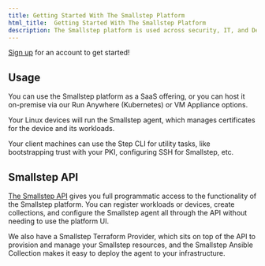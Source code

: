 ```yaml
---
title: Getting Started With The Smallstep Platform
html_title:  Getting Started With The Smallstep Platform
description: The Smallstep platform is used across security, IT, and DevOps teams to enable end-to-end network encryption, priviledged access management, passwordless authentication, and much more.
---
```


[Sign up](https://smallstep.com/app) for an account to get started!

## Usage

You can use the Smallstep platform as a SaaS offering, or you can host it on-premise via our Run Anywhere (Kubernetes) or VM Appliance options.

Your Linux devices will run the Smallstep agent, which manages certificates for the device and its workloads.

Your client machines can use the Step CLI for utility tasks, like bootstrapping trust with your PKI, configuring SSH for Smallstep, etc.

## Smallstep API

[The Smallstep API](https://gateway.smallstep.com/) gives you full programmatic access to the functionality of the Smallstep platform. You can register workloads or devices, create collections, and configure the Smallstep agent all through the API without needing to use the platform UI.

We also have a Smallstep Terraform Provider, which sits on top of the API to provision and manage your Smallstep resources, and the Smallstep Ansible Collection makes it easy to deploy the agent to your infrastructure.
